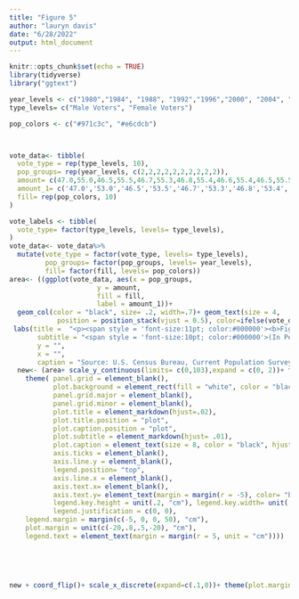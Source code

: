 ```yaml
---
title: "Figure 5"
author: "lauryn davis"
date: "6/28/2022"
output: html_document
---
```


```r
knitr::opts_chunk$set(echo = TRUE)
library(tidyverse)
library("ggtext")

```

```r
year_levels <- c("1980","1984", "1988", "1992","1996","2000", "2004", "2008", "2012","2016")
type_levels= c("Male Voters", "Female Voters")

pop_colors <- c("#971c3c", "#e6cdcb")



vote_data<- tibble(
  vote_type = rep(type_levels, 10),
  pop_groups= rep(year_levels, c(2,2,2,2,2,2,2,2,2,2)),
  amount= c(47.0,55.0,46.5,55.5,46.7,55.3,46.8,55.4,46.6,55.4,46.5,55.5,46.5,55.5,46.3,55.7,46.3,55.7,46.4,55.6),
  amount_1= c('47.0','53.0','46.5','53.5','46.7','53.3','46.8','53.4','46.6','53.4','46.5','53.5','46.5', '53.5','46.3','53.7','46.3','53.7','46.4','53.6'),
  fill= rep(pop_colors, 10)
)

vote_labels <- tibble(
  vote_type= factor(type_levels, levels= type_levels),
)
vote_data<- vote_data%>%
  mutate(vote_type = factor(vote_type, levels= type_levels),
         pop_groups= factor(pop_groups, levels= year_levels),
         fill= factor(fill, levels= pop_colors))
area<- ((ggplot(vote_data, aes(x = pop_groups, 
                      y = amount, 
                      fill = fill, 
                      label = amount_1))+
  geom_col(color = "black", size= .2, width=.7)+ geom_text(size = 4, 
            position = position_stack(vjust = 0.5), color=ifelse(vote_data$vote_type=="Female Voters", 'black', 'white'))) +
 labs(title =  "<p><span style = 'font-size:11pt; color:#000000'><b>Figure 5.</span></p><p><span style = 'font-size:12pt; color:#a21e3c'><b>Composition of American Voters by Age: Presidential Elections, 1980-2016</span></p>",
       subtitle = "<span style = 'font-size:10pt; color:#000000'>(In Percent).</span>",
       y = "",
       x = "",
       caption = "Source: U.S. Census Bureau, Current Population Survey, November 1980-2016.") + scale_fill_manual(labels= type_levels, values= pop_colors, name = "", guide= guide_legend(reverse=TRUE)))
  new<- (area+ scale_y_continuous(limits= c(0,103),expand = c(0, 2))+ theme_classic()+
    theme( panel.grid = element_blank(),
           plot.background = element_rect(fill = "white", color = "black"),
           panel.grid.major = element_blank(),
           panel.grid.minor = element_blank(),
           plot.title = element_markdown(hjust=.02),
           plot.title.position = "plot",
           plot.caption.position = "plot",
           plot.subtitle = element_markdown(hjust= .01), 
           plot.caption = element_text(size = 8, color = "black", hjust = 0),
           axis.ticks = element_blank(),
           axis.line.y = element_blank(),
           legend.position= "top",
           axis.line.x = element_blank(),
           axis.text.x= element_blank(),
           axis.text.y= element_text(margin = margin(r = -5), color= "black", size=12),
           legend.key.height = unit(.2, "cm"), legend.key.width= unit(.9, "cm"),
           legend.justification = c(0, 0),
    legend.margin = margin(c(-5, 0, 0, 50), "cm"),
    plot.margin = unit(c(-20,.8,.5,-20), "cm"),
    legend.text = element_text(margin = margin(r = 5, unit = "cm"))))
  
  
     
      

new + coord_flip()+ scale_x_discrete(expand=c(.1,0))+ theme(plot.margin = unit(c(.5,.5,.5,.5), "cm"))


```



